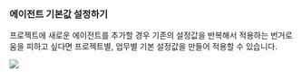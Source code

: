 ### 에이전트 기본값 설정하기

프로젝트에 새로운 에이전트를 추가할 경우 기존의 설정값을 반복해서 적용하는 번거로움을 피하고 싶다면 프로젝트별, 업무별 기본 설정값을 만들어 적용할 수 있습니다.

![](/img/set-agent-category.png)